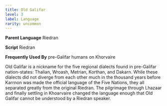 ```yaml
---
title: Old Galifar
level: 3
label: Language
rarity: uncommon
---
```


**Parent Language** Riedran

**Script** Riedran

**Frequently Used By** pre-Galifar humans on Khorvaire

Old Galifar is a nickname for the five regional dialects found in pre-Galifar nation-states: Thalian, Wroash, Metrian, Korthan, and Dakarn. While these dialects did not diverge from each other much in the thousand years before Karrnon was made the official language of the Five Nations, they all separated greatly from the original Riedran. The pilgrimage through Lhazaar and finally settling in Khoarvaire changed the language enough that Old Galifar cannot be understood by a Riedran speaker.
